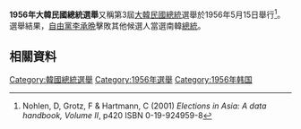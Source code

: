 {{Expand Korean}}

{{Infobox Election
|election_name      = 1956年大韓民國總統選舉
|country            = Republic of Korea
|type               = presidential
|ongoing            = no
|previous_election  = 1952年大韓民國總統選舉
|previous_year      = 1952
|next_election      = 1960年大韓民國總統選舉
|next_year          = 1960年3月
|election_date      = 1956年5月15日
|image1 = [[File:Rhee_Syng-Man_in_1948.jpg|133px]]
|nominee1 = '''[[李承晩|李承晩]]'''
|party1 = 自由黨
|popular_vote1 = '''5,046,437'''
|percentage1 = '''70.0%'''
|image2 = [[File:Cho_Bong-am.png|121px]]
|nominee2 = [[曹奉岩|曹奉岩]]
|party2 = 無黨
|popular_vote2 = 2,163,808
|percentage2 = 30.0%

| map_image          = 1956 South Korean election result map.png
| map_size           = 250px
| map_caption        = 選票分佈<br>
<span style="color:#098CDC;">■</span> – 李承晩得票較多

|title=總統
|before_election=[[李承晩|李承晩]]
|before_party= 自由黨
|after_election=[[李承晩|李承晩]]
|after_party = 自由黨
}}

'''1956年大韓民國總統選舉'''又稱第3屆[[大韓民國總統|大韓民國總統]]選舉於1956年5月15日舉行<ref>Nohlen, D, Grotz, F & Hartmann, C (2001) ''Elections in Asia: A data handbook, Volume II'', p420 ISBN 0-19-924959-8</ref>。選舉結果，[[自由黨|自由黨]][[李承晩|李承晩]]擊敗其他候選人當選南韓[[總統|總統]]。

{{韓國政治}}

== 相關資料 ==
<references />

{{大韩民国选举}}
[[Category:韓國總統選舉|Category:韓國總統選舉]]
[[Category:1956年選舉|Category:1956年選舉]]
[[Category:1956年韩国|Category:1956年韩国]]
